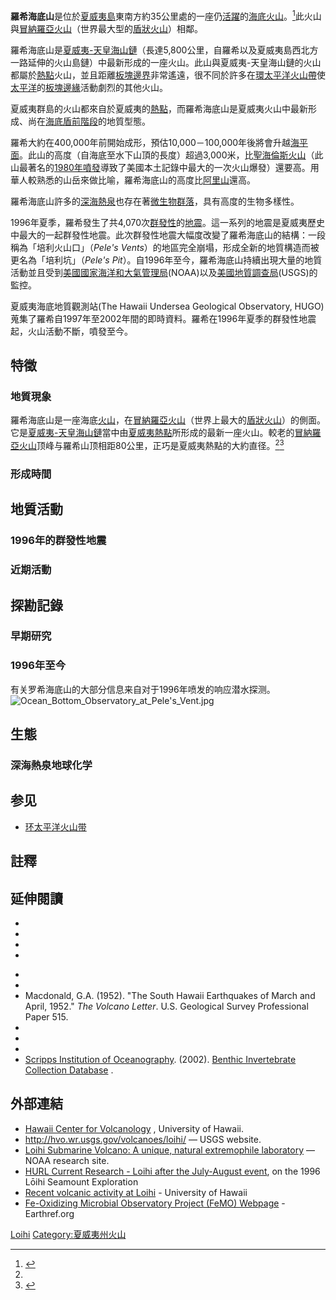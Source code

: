 {{Link style|time=2015-12-12T04:12:28+00:00}}
{{Infobox Seamount
| Name=羅希海底山
| Map=[[File:Hawaii_Island_topographic_map-en-loihi.svg|300px]]
| Map caption=夏威夷島地形圖，羅希海底山位於紅圈處。
| Depth= 975米<ref name="GVP-Summary" >{{cite web | title = Loihi | work = [[Global_Volcanism_Program|Global Volcanism Program]] | publisher = Smithsonian Institution | url = http://www.volcano.si.edu/world/volcano.cfm?vnum=1302-00- | accessdate = 2009-03-01 | archive-date = 2021-03-14 | archive-url = https://web.archive.org/web/20210314104011/https://volcano.si.edu/world/volcano.cfm?vnum=1302-00- | dead-url = no }}</ref>
| Height= 高於海底約3,000米<ref name="HCV-Main">{{cite web| last = Rubin| first = Ken| title = General Information About Loihi| work = Hawaii Center for Volcanology| publisher = [[SOEST|SOEST]]| date = 2006-01-19| url = http://www.soest.hawaii.edu/GG/HCV/loihi.html| accessdate = 2009-02-01| archive-date = 2021-03-27| archive-url = https://web.archive.org/web/20210327145646/http://www.soest.hawaii.edu/GG/HCV/loihi.html| dead-url = no}}</ref>
| Summit area= 體積660立方公里<ref name="USGS">{{cite web | url=http://hvo.wr.usgs.gov/volcanoes/loihi/ | title=Lō{{okina}}ihi Seamount Hawai{{okina}}i's Youngest Submarine Volcano | work=Hawaiian Volcano Observatory | publisher=[[United_States_Geological_Survey|United States Geological Survey]] | accessdate=2009-03-01 | archive-date=2017-01-17 | archive-url=https://web.archive.org/web/20170117130630/https://hvo.wr.usgs.gov/volcanoes/loihi/ | dead-url=no }}</ref>
| Location = [[夏威夷島|夏威夷島]]東南方
| Group=
| Coordinates ={{coord|18.92|N|155.27|W |type:mountain_region:US-HI |display=inline,title}}<ref name="GVP-Summary" />
| Country = [[美國|美國]] [[夏威夷|夏威夷]]
| Type=[[海底火山|海底火山]]
| Volcanic group=[[夏威夷-天皇海山链|夏威夷-天皇海山链]]
| Age= 至少400,000年前<ref name="Garcia-2005">{{cite paper|first=Michael O. |last=Garcia |coauthors=Jackie Caplan-Auerbach, Eric H. De Carlo, M.D. Kurz, N. Becker |title=Geology, geochemistry and earthquake history of Lō{{okina}}ihi Seamount, Hawai{{okina}}i |version=This is the author's personal version of a paper that was published on 2006-05-16 as "Geochemistry, and Earthquake History of Lō{{okina}}ihi Seamount, Hawai{{okina}}i's youngest volcano", in ''Chemie der Erde - Geochemistry'' (66) 2:81–108 |publisher=[[SOEST|SOEST]] |date=2005-09-20 |url=http://darchive.mblwhoilibrary.org:8080/dspace/handle/1912/1102 |format=PDF |accessdate=2009-03-20 |deadurl=yes |archiveurl=https://web.archive.org/web/20110718172234/http://darchive.mblwhoilibrary.org:8080/dspace/handle/1912/1102 |archivedate=2011-07-18 }}</ref>
| Last eruption=1996年 (活火山)<ref name="USGS" />
| Discovered=1940年 – [[:en:U.S._National_Geodetic_Survey|US Coast and Geodetic Survey]] 圖號 4115<ref name="Garcia-2005" />
| Discovered by=
| First visit= 1978年<ref name="Garcia-2005" />
| Language= [[夏威夷語|夏威夷語]]
| Translation = 羅希（Lo{{okina}}ihi）在夏威夷語中意為「長」，於1955年定名。<ref name="USGS" />
| Pronunciation=Lō{{okina}}ihi
| Photo=Loihiflank.jpg
| Photo alt=Yellow rocks underwater with a few red and green regions
| Photo caption= 黃色的[[氧化鐵|氧化鐵]]覆蓋於羅希海底山的火成岩之上。
}}

'''羅希海底山'''是位於[[夏威夷島|夏威夷島]]東南方約35公里處的一座仍[[活火山|活躍]]的[[海底火山|海底火山]]。<ref name="NOAA">{{cite web | url=http://www.oar.noaa.gov/spotlite/archive/spot_loihi.html | title=Lō{{okina}}ihi Submarine Volcano: A unique, natural extremophile laboratory | last=Malahoff | first=Alexander | date=2000-12-18 | work=In the Spotlight | publisher=[[Office_of_Oceanic_and_Atmospheric_Research|Office of Oceanic and Atmospheric Research]] ([[NOAA|NOAA]]) | accessdate=2009-03-01 | deadurl=yes | archiveurl=https://web.archive.org/web/20090216230303/http://oar.noaa.gov/spotlite/archive/spot_loihi.html | archivedate=2009-02-16 }}</ref>此火山與[[冒納羅亞火山|冒納羅亞火山]]（世界最大型的[[盾狀火山|盾狀火山]]）相鄰。

羅希海底山是[[夏威夷-天皇海山鏈|夏威夷-天皇海山鏈]]（長達5,800公里，自羅希以及夏威夷島西北方一路延伸的火山島鏈）中最新形成的一座火山。此山與夏威夷-天皇海山鏈的火山都屬於[[熱點_(地質學)|熱點]]火山，並且距離[[板塊構造論#板塊的運動及邊界|板塊邊界]]非常遙遠，很不同於許多在[[環太平洋火山帶|環太平洋火山帶]]使[[太平洋|太平洋]]的[[板塊構造論|板塊邊緣]]活動劇烈的其他火山。

夏威夷群島的火山都來自於夏威夷的[[熱點_(地質學)|熱點]]，而羅希海底山是夏威夷火山中最新形成、尚在[[:en:Evolution_of_Hawaiian_volcanoes#Submarine_preshield_stage|海底盾前階段]]的地質型態。

羅希大約在400,000年前開始成形，預估10,000－100,000年後將會升越[[海平面|海平面]]。此山的高度（自海底至水下山頂的長度）超過3,000米，比[[聖海倫斯火山|聖海倫斯火山]]（此山最著名的[[1980年圣海伦火山爆发|1980年噴發]]導致了美國本土記錄中最大的一次火山爆發）還要高。用華人較熟悉的山岳來做比喻，羅希海底山的高度比[[阿里山山脈|阿里山]]還高。

羅希海底山許多的[[深海熱泉|深海熱泉]]也存在著[[羅希海底山#生態|微生物群落]]，具有高度的生物多樣性。

1996年夏季，羅希發生了共4,070次[[群發性地震|群發性]]的[[地震|地震]]。這一系列的地震是夏威夷歷史中最大的一起群發性地震。此次群發性地震大幅度改變了羅希海底山的結構：一段稱為「培利火山口」（''Pele's Vents''）的地區完全崩塌，形成全新的地質構造而被更名為「培利坑」（''Pele's Pit''）。自1996年至今，羅希海底山持續出現大量的地質活動並且受到[[美國國家海洋和大氣管理局|美國國家海洋和大氣管理局]](NOAA)以及[[美國地質調查局|美國地質調查局]](USGS)的監控。

夏威夷海底地質觀測站(The Hawaii Undersea Geological Observatory, HUGO) 蒐集了羅希自1997年至2002年間的即時資料。羅希在1996年夏季的群發性地震起，火山活動不斷，噴發至今。

== 特徵 ==
=== 地質現象 ===
羅希海底山是一座海底[[火山|火山]]，在[[冒納羅亞火山|冒納羅亞火山]]（世界上最大的[[盾狀火山|盾狀火山]]）的側面。它是[[夏威夷-天皇海山鏈|夏威夷-天皇海山鏈]]當中由[[夏威夷熱點|夏威夷熱點]]所形成的最新一座火山。較老的[[冒納羅亞火山|冒納羅亞火山]]顶峰与羅希山顶相距80公里，正巧是夏威夷熱點的大約直径。<ref name="USGS"/><ref>{{cite web |url=http://dbnet.ncl.edu.tw/saweb/chenread.asp?docsn=2008023481&readtype=ce |title=移動中的火山熱點(HOT SPOTS Unplugged) |work=科學人雜誌 |accessdate=2009-10-29 |language=en }}{{dead link|date=2018年1月 |bot=InternetArchiveBot |fix-attempted=yes }}</ref>

=== 形成時間 ===

== 地質活動 ==

=== 1996年的群發性地震 ===

=== 近期活動 ===

== 探勘記錄 ==
=== 早期研究 ===

=== 1996年至今 ===
有关罗希海底山的大部分信息来自对于1996年喷发的响应潜水探测。
[[File:Ocean_Bottom_Observatory_at_Pele's_Vent.jpg|thumb]]

== 生態 ==
=== 深海熱泉地球化学 ===

== 参见 ==
*[[环太平洋火山带|环太平洋火山带]]
{{portal bar|火山|地理学|地球科学|美国}}

== 註釋 ==
{{reflist|2}}

== 延伸閱讀 ==
* {{cite journal
  | last = Auerbach-Caplan
  | first = J.
  | coauthors = F. Duennebier
  | title = Seismic and acoustic signals detected at Lo{{okina}}ihi Seamount by the Hawai{{okina}}i Undersea Geo-Observatory
  | journal = Geochemistry Geophysics Geosystems
  | volume = 2
  | issue = 5
  | pages = 1525–2027
  | publisher = [[American_Geophysical_Union|American Geophysical Union]] and the [[Geochemical_Society|Geochemical Society]]
  | date = 2001-05-25
  | url = http://erda.sdsc.edu/bgfiles/aalf/aalf0005827doc01.pdf
  | issn = 1525-2027
  | doi = 10.1029/2000GC000113
  | accessdate = 2009-04-27
  | archive-date = 2021-08-25
  | archive-url = https://web.archive.org/web/20210825062426/http://erda.sdsc.edu/bgfiles/aalf/aalf0005827doc01.pdf
  | dead-url = no
  }}
* {{cite book
  | last = Chave
  | first = E. H.
  | coauthors = Alexander Malahoff
  | title = In Deeper Waters: Photographic Studies of Hawaiian Deep-sea Habitats and Life-forms
  | publisher = University of Hawai{{okina}}i Press
  | date = 1998
  | isbn = 0824820037
}}
* {{cite journal
  | last = Duennebier
  | first = F. K.
  | coauthors = N. C. Becker, J. Caplan-Auerbach, D. A. Clague, J. Cowen, M. Cremer, M. Garcia, F. Goff, A. Malahoff, G. M. McMurtry, B. P. Midson, C. L. Moyer, M. Norman, P. Okubo, J. A. Resing, J. M. Rhodes, K. Rubin, F. J. Sansone, J. R. Smith, K. Spencer, X. Wen, and C. G. Wheat
  | title = Researchers rapidly respond to submarine activity at Lō{{okina}}ihi volcano, Hawai{{okina}}i
  | journal = [[Eos_(journal)|EOS Trans. Am. Geophys. Union]]
  | volume = 78
  | issue = 22
  | pages = 229–33
  | publisher = 
  | location = 
  | date = 1997-06-03
  | url = http://www.soest.hawaii.edu/~sansone/Duennebier%20et%20al%201997%20Eos.pdf
  | doi = 10.1029/97EO00150
  | accessdate = 
  | archive-date = 2012-03-19
  | archive-url = https://web.archive.org/web/20120319173148/http://www.soest.hawaii.edu/~sansone/Duennebier%20et%20al%201997%20Eos.pdf
  | dead-url = no
  }}
* {{cite journal
  | last = Emery
  | first = K.O.
  | title = Submarine topography south of Hawai{{okina}}i
  | url = https://archive.org/details/sim_pacific-science_1955-07_9_3/page/286
  | journal = [[Pacific_Science|Pacific Science]]
  | volume = 9
  | issue = 
  | pages = 286–91
  | publisher = University of Hawai{{okina}}i Press
  | location = 
  | date = 1955
  | accessdate = 
}}

* {{cite web | title = Loihi - Data Sources | work = [[Global_Volcanism_Program|Global Volcanism Program]] | publisher = Smithsonian Institution | url = http://www.volcano.si.edu/world/volcano.cfm?vnum=1302-00-&volpage=sources | accessdate =  | archive-date = 2021-03-14 | archive-url = https://web.archive.org/web/20210314104058/https://volcano.si.edu/world/volcano.cfm?vnum=1302-00-&volpage=sources | dead-url = no }}
* {{cite journal
  | last = Klein
  | first = F.
  | coauthors =  
  | title = Earthquakes at Lō{{okina}}ihi submarine volcano and the Hawaiian hot spot
  | journal = Journal of Geophysical Research 
  | volume = 87
  | issue = 
  | pages = B9
  | publisher = 
  | location = 
  | date = 1982
  | issn = 0148-0227
  | accessdate = 
}}
* Macdonald, G.A. (1952). "The South Hawai{{okina}}i Earthquakes of March and April, 1952."  ''The Volcano Letter''. U.S. Geological Survey Professional Paper 515.
* {{cite journal
  | last = Malahoff
  | first = Alexander
  | coauthors = Gary M. McMurtry; John C. Wiltshire; Hsueh-Wen Yeh
  | title = Geology and chemistry of hydrothermal deposits from active submarine volcano Lō{{okina}}ihi, Hawai{{okina}}i
  | journal = [[Nature_(journal)|Nature]]
  | volume = 298
  | issue = 5871
  | pages = 234–39
  | publisher = Nature Publishing Group
  | location = 
  | date = 1982-07-15
  | url = http://www.nature.com/nature/journal/v298/n5871/abs/298234a0.html
  | doi = 10.1038/298234a0
  | accessdate = 
  | archive-date = 2016-04-12
  | archive-url = https://web.archive.org/web/20160412190118/http://www.nature.com/nature/journal/v298/n5871/abs/298234a0.html
  | dead-url = no
  }}
* {{cite journal
  | last = Malahoff
  | first = A.
  | coauthors =  Gregory, T. Bossuyt, A. Donachie, S. Alarn, M.
  | title =  A seamless system for the collection and cultivation of extremophiles from deep-ocean hydrothermal vents
  | journal = IEEE Journal of Oceanic Engineering
  | volume = 27
  | issue = 4
  | pages = 862–69
  | publisher = IEEE Oceanic Engineering Society
  | location = 
  | date = Oct  2002
  | url = 
  | accessdate =
  | doi = 10.1109/JOE.2002.804058 
}}
* {{cite journal
  | last = Moore
  | first = J.G.
  | coauthors = D.A. Clague, W.R. Normark
  | title =  Diverse basalt types from Lō{{okina}}ihi Seamount, Hawai{{okina}}i
  | journal = Geology
  | volume = 10
  | issue = 2
  | pages = 88–92
  | publisher = Geological Society of America
  | location = 
  | date = Feb  1982
  | url =
  | doi = 10.1130/0091-7613(1982)10<88:DBTFLS>2.0.CO;2
  | accessdate =
}}
* [[Scripps_Institution_of_Oceanography|Scripps Institution of Oceanography]]. (2002). [http://collections.ucsd.edu/bi/ Benthic Invertebrate Collection Database] {{Wayback|url=http://collections.ucsd.edu/bi/ |date=20090817142658 }}.

== 外部連結 ==
* [http://www.soest.hawaii.edu/GG/HCV/loihi.html Hawaii Center for Volcanology] {{Wayback|url=http://www.soest.hawaii.edu/GG/HCV/loihi.html |date=20210327145646 }}, University of Hawai{{okina}}i.
* http://hvo.wr.usgs.gov/volcanoes/loihi/ {{Wayback|url=http://hvo.wr.usgs.gov/volcanoes/loihi/ |date=20170117130630 }} — USGS website.
* [https://web.archive.org/web/20090216230303/http://oar.noaa.gov/spotlite/archive/spot_loihi.html Loihi Submarine Volcano: A unique, natural extremophile laboratory] — NOAA research site.
* [https://web.archive.org/web/20090305223436/http://www.soest.hawaii.edu/HURL/hurl_loihi.html HURL Current Research - Loihi after the July-August event], on the 1996 Lō{{okina}}ihi Seamount Exploration
* [http://www.soest.hawaii.edu/GG/HCV/loihiupdates.html Recent volcanic activity at Loihi] {{Wayback|url=http://www.soest.hawaii.edu/GG/HCV/loihiupdates.html |date=20210505195121 }} - University of Hawai{{okina}}i
* [http://earthref.org/FEMO/ Fe-Oxidizing Microbial Observatory Project (FeMO) Webpage] {{Wayback|url=http://earthref.org/FEMO/ |date=20210314104148 }} - Earthref.org

[[Category:活火山|Loihi]]
[[Category:夏威夷州火山|Category:夏威夷州火山]]